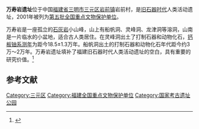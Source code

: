 {{coord|26|16|04|N|117|27|03|E|display=title|scale:10000}}
{{文物保护单位
| 级别 = 全国
| 名称 = 万寿岩遗址
| 图片 = 
| 所在 = [[福建省|福建省]][[三明市|三明市]]
| 分类 = 古遗址
| 时代 = [[旧石器时代|旧石器时代]]
| 编号 = [[第五批全国重点文物保护单位|第五批]]第51项
| 登录 = 2001年6月25日
}}

'''万寿岩遗址'''位于中国[[福建省|福建省]][[三明市|三明市]][[三元区|三元区]][[岩前镇_(三明市)|岩前镇]]岩前村，是[[旧石器时代|旧石器时代]]人类活动遗址，2001年被列为[[第五批全国重点文物保护单位|第五批全国重点文物保护单位]]。

万寿岩是一座孤立的[[石灰岩|石灰岩]]小山峰，山上有船帆洞、灵峰洞、龙津洞等溶洞，山南是一片临水的小盆地，适合古人类居住。在灵峰洞出土了打制石器和动物化石，[[钙板铀系测年|钙板铀系测年]]为距今18.5±1.3万年。船帆洞出土的打制石器和动物化石年代距今约3万～2万年。万寿岩遗址填补了福建旧石器时代人类活动遗址的空白，具有重要的研究价值。<ref>{{Cite book |title=全国重点文物保护单位（第一至第五批）·第Ⅱ卷 |publisher=文物出版社 |year=2004 |isbn=7-5010-1525-2 |pages=222 }}</ref>

==参考文献==
{{reflist}}

{{福建全国重点文物保护单位}}
{{中华人民共和国国家考古遗址公园}}

{{DEFAULTSORT:wan}}
[[Category:三元区|Category:三元区]]
[[Category:福建全国重点文物保护单位|Category:福建全国重点文物保护单位]]
[[Category:国家考古遗址公园|Category:国家考古遗址公园]]
